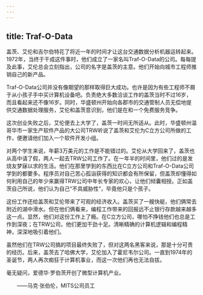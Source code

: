 ```yaml
---
---
---
```

title: Traf-O-Data
---




盖茨、艾伦和吉尔伯特花了将近一年的时间才让这台交通数据分析机器运转起来。1972年，当终于干成这件事时，他们成立了一家名叫Traf-O-Data的公司。每每提及此事，艾伦总会立刻指出，公司的名字是盖茨的主意。他们开始向城市工程师推销自己的新产品。

Traf-O-Data公司并没有像期望的那样取得巨大成功。也许是因为有些工程师不屑于从小孩子手中买计算机设备吧。负责绝大多数洽谈工作的盖茨当时不过16岁，而且看起来还不像16岁。同时，华盛顿州开始向各郡市的交通管制人员无偿地提供交通数据处理服务，艾伦和盖茨意识到，他们是在和一个免费服务竞争。

这次创业失败之后，艾伦便去上大学了，盖茨一时间无所适从。此时，华盛顿州温哥华市一家生产软件产品的大公司TRW听说了盖茨和艾伦为C立方公司所做的工作，便邀请他们加入一个软件开发小组。

对两个学生来说，年薪3万美元的工作是不能错过的。艾伦从大学回来了，盖茨也从高中请了假，两人一起去TRW公司工作了。在一年半的时间里，他们过的是发烧友梦寐以求的生活。他们在那里学到的东西比在C立方公司和Traf-O-Data公司学到的都要多。程序员对自己苦心孤诣获得的知识都会有所保留，但盖茨却懂得如何利用自己的年少来赢得TRW公司中年长专家的欢心，让他们倾囊相授。正如盖茨自己所说，他们认为自己“不具威胁性”，毕竟他只是个孩子。

这份工作还给盖茨和艾伦带来了可观的经济收入。盖茨买了一艘快艇，他们俩常去附近的湖中滑水。但在他们俩看来，编程工作带来的回报远不止银行存款越来越多这一点。显然，他们对这份工作上了瘾。在C立方公司，哪怕不挣钱他们也总是工作到深夜；在TRW公司，他们更加干劲十足。清晰精确的计算机逻辑和编程精神，深深地吸引着他们。

虽然他们在TRW公司搞的项目最终失败了，但对这两名黑客来说，那是十分可贵的经历。后来，盖茨去了哈佛大学，艾伦加入了霍尼韦尔公司。一直到1974年的圣诞节，两人再次痴狂于计算机事业，而这一次他们再也无法自拔。





毫无疑问，爱德华·罗伯茨开创了微型计算机产业。

　　——马克·张伯伦，MITS公司员工